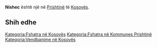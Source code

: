 {{Fshat në 
 | Emri                = Nishec
 | EmriAlt                = 
 | NAME_SHORT_FORM=      
 | NAME_GENERIC=      
 | NAME_SORT_NAME_RO=      NISHEC
 | FULL_NAME_RO = Nishec
 | FULL_NAME_ND_RO=Nishec
 | SORT_NAME_RG=NISHEC
 | FULL_NAME_RG=Nishec
 | FULL_NAME_ND_RG=Nishec
 | SRP_NAME_SHORT_FORM=      
 | SRP_NAME_GENERIC=      
 | SRP_NAME_SORT_NAME_RO=      
 | SRP_FULL_NAME_RO = 
 | SRP_FULL_NAME_ND_RO=
 | SRP_SORT_NAME_RG=
 | SRP_FULL_NAME_RG=
 | SRP_FULL_NAME_ND_RG=
 | Emri (Rasa dhanore) = 
 | Figura              = 
 | Shteti              = Kosovo
 | Komuna              = Prishtinë
 | Kodi postar         = 
 | Sipërfaqja          = 

 | Popullsia           = 

 | Regj. i popullsisë  = 
 | Dend. e popullsisë  = 
 | Faqja zyrtare       = 
 <!--- Koordinatat ----> 
 | Gjerësia            = 42.772778
 | Gjatësia            = 21.370833
 | Lartësia            = 
}}
'''Nishec''' është një [[]] në [[Prishtinë]] të [[Kosovës]].

<!-- == Gjeografia == -->
<!-- == Historia == -->
<!-- == Demografia == -->
== Shih edhe ==
{{Komuna Prishtinë}}
{{Kosovo-Administrata-Cung}}

[[Kategoria:Fshatra në Kosovës]]
[[Kategoria:Fshatra në Kommunes Prishtinë]]
[[Kategoria:Vendbanime në Kosovës]]